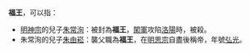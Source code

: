 '''福王'''，可以指：
*[[明神宗|明神宗]]的兒子[[朱常洵|朱常洵]]：被封為'''福王'''，[[闖軍|闖軍]]攻陷[[洛陽|洛陽]]時，被殺。
*朱常洵的兒子[[朱由崧|朱由崧]]：襲父職為'''福王'''，在[[明思宗|明思宗]]自盡後稱帝，年號[[弘光|弘光]]。

{{Disambig|F|Cat=二字中国王爵消歧义}}